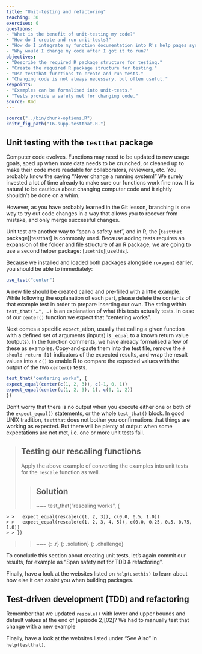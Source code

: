 ```yaml
---
title: "Unit-testing and refactoring"
teaching: 30
exercises: 0
questions:
- "What is the benefit of unit-testing my code?"
- "How do I create and run unit-tests?"
- "How do I integrate my function documentation into R's help pages system?"
- "Why would I change my code after I got it to run?"
objectives:
- "Describe the required R package structure for testing."
- "Create the required R package structure for testing."
- "Use testthat functions to create and run tests."
- "Changing code is not always necessary, but often useful."
keypoints:
- "Examples can be formalised into unit-tests."
- "Tests provide a safety net for changing code."
source: Rmd
---
```


```r
source("../bin/chunk-options.R")
knitr_fig_path("16-supp-testthat-R-")
```

## Unit testing with the `testthat` package

Computer code evolves. Functions may need to be updated to new usage goals,
sped up when more data needs to be crunched, or cleaned up to make their code
more readable for collaborators, reviewers, etc. You probably know the saying
"Never change a running system!" We surely invested a lot of time already to make
sure our functions work fine now. It is natural to be cautious about changing
computer code and it rightly shouldn't be done on a whim.

However, as you have probably learned in the Git lesson, branching is one way to
try out code changes in a way that allows you to recover from mistake, and only
merge successful changes.

Unit test are another way to "span a safety net", and in R, the [`testthat` package][testthat]
is commonly used. Because adding tests requires an expansion of the folder and file
structure of an R package, we are going to use a second helper package: [`usethis`][usethis].

Because we installed and loaded both packages alongside `roxygen2` earlier, you
should be able to immediately:

```r
use_test("center")
```

A new file should be created called and pre-filled with a little example. While
following the explanation of each part, please delete the contents of that example
test in order to prepare inserting our own. The string within `test_that("…", …)`
is an explanation of what this tests actually tests. In case of our `center()`
function we expect that "centering works".

Next comes a specific `expect_`ation, usually that calling a given function with
a defined set of arguments (inputs) is `_equal` to a known return value (outputs).
In the function comments, we have already formalised a few of these as examples.
Copy-and-paste them into the test file, remove the `# should return [1]`
indicators of the expected results, and wrap the result values into a `c()` to
enable R to compare the expected values with the output of the two `center()` tests.

```r
test_that("centering works", {
expect_equal(center(c(1, 2, 3)), c(-1, 0, 1))
expect_equal(center(c(1, 2, 3), 1), c(0, 1, 2))
})
```

Don't worry that there is no output when you execute either one or both of the
`expect_equal()` statements, or  the whole `test_that()` block. In good UNIX
tradition, `testthat` does not bother you confirmations that things are working
as expected. But there will be plenty of output when some expectations are not
met, i.e. one or more unit tests fail.

> ## Testing our rescaling functions
  >
  > Apply the above example of converting the examples into unit tests for the
> `rescale` function as well.
>
  > > ## Solution
  > > ~~~
  > > test_that("rescaling works", {
    > >   expect_equal(rescale(c(1, 2, 3)), c(0.0, 0.5, 1.0))
    > >   expect_equal(rescale(c(1, 2, 3, 4, 5)), c(0.0, 0.25, 0.5, 0.75, 1.0))
    > > })
> > ~~~
  > > {: .r}
> {: .solution}
{: .challenge}

To conclude this section about creating unit tests, let's again commit our results,
for example as "Span safety net for TDD & refactoring".

Finally, have a look at the websites listed on `help(usethis)` to learn about
how else it can assist you when building packages.


## Test-driven development (TDD) and refactoring

Remember that we updated `rescale()` with lower and upper bounds and default
values at the end of [episode 2][02]? We had to manually test that change with a
new example

Finally, have a look at the websites listed under "See Also" in `help(testthat)`.

